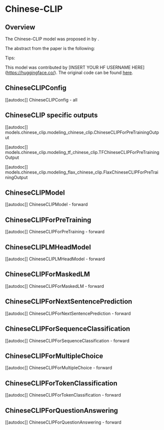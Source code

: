 <!--Copyright 2022 The HuggingFace Team. All rights reserved.

Licensed under the Apache License, Version 2.0 (the "License"); you may not use this file except in compliance with
the License. You may obtain a copy of the License at

http://www.apache.org/licenses/LICENSE-2.0

Unless required by applicable law or agreed to in writing, software distributed under the License is distributed on
an "AS IS" BASIS, WITHOUT WARRANTIES OR CONDITIONS OF ANY KIND, either express or implied. See the License for the
specific language governing permissions and limitations under the License.
-->

# Chinese-CLIP

## Overview

The Chinese-CLIP model was proposed in [<INSERT PAPER NAME HERE>](<INSERT PAPER LINK HERE>) by <INSERT AUTHORS HERE>.
<INSERT SHORT SUMMARY HERE>

The abstract from the paper is the following:

*<INSERT PAPER ABSTRACT HERE>*

Tips:

<INSERT TIPS ABOUT MODEL HERE>

This model was contributed by [INSERT YOUR HF USERNAME HERE](https://huggingface.co/<INSERT YOUR HF USERNAME HERE>).
The original code can be found [here](<INSERT LINK TO GITHUB REPO HERE>).


## ChineseCLIPConfig

[[autodoc]] ChineseCLIPConfig
    - all

## ChineseCLIP specific outputs

[[autodoc]] models.chinese_clip.modeling_chinese_clip.ChineseCLIPForPreTrainingOutput

[[autodoc]] models.chinese_clip.modeling_tf_chinese_clip.TFChineseCLIPForPreTrainingOutput

[[autodoc]] models.chinese_clip.modeling_flax_chinese_clip.FlaxChineseCLIPForPreTrainingOutput

## ChineseCLIPModel

[[autodoc]] ChineseCLIPModel
    - forward

## ChineseCLIPForPreTraining

[[autodoc]] ChineseCLIPForPreTraining
    - forward

## ChineseCLIPLMHeadModel

[[autodoc]] ChineseCLIPLMHeadModel
    - forward

## ChineseCLIPForMaskedLM

[[autodoc]] ChineseCLIPForMaskedLM
    - forward

## ChineseCLIPForNextSentencePrediction

[[autodoc]] ChineseCLIPForNextSentencePrediction
    - forward

## ChineseCLIPForSequenceClassification

[[autodoc]] ChineseCLIPForSequenceClassification
    - forward

## ChineseCLIPForMultipleChoice

[[autodoc]] ChineseCLIPForMultipleChoice
    - forward

## ChineseCLIPForTokenClassification

[[autodoc]] ChineseCLIPForTokenClassification
    - forward

## ChineseCLIPForQuestionAnswering

[[autodoc]] ChineseCLIPForQuestionAnswering
    - forward
